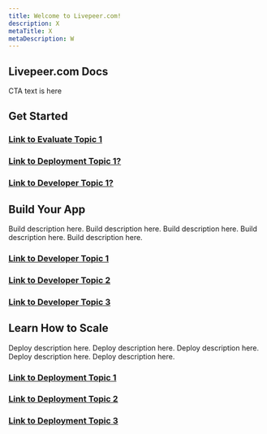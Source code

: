 ```yaml
---
title: Welcome to Livepeer.com!
description: X
metaTitle: X
metaDescription: W
---
```


<!-- This is A... -->

## Livepeer.com Docs
CTA text is here


## Get Started

### [Link to Evaluate Topic 1]()
### [Link to Deployment Topic 1?]()
### [Link to Developer Topic 1?]()

## Build Your App

Build description here. Build description here. Build description here. Build description here. Build description here.

### [Link to Developer Topic 1]()
### [Link to Developer Topic 2]()
### [Link to Developer Topic 3]()

## Learn How to Scale

Deploy description here. Deploy description here. Deploy description here. Deploy description here. Deploy description here.

### [Link to Deployment Topic 1]()
### [Link to Deployment Topic 2]()
### [Link to Deployment Topic 3]()